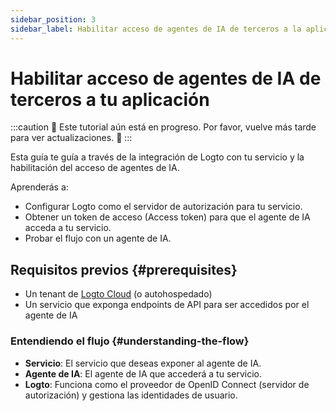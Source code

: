 ```yaml
---
sidebar_position: 3
sidebar_label: Habilitar acceso de agentes de IA de terceros a la aplicación
---
```


# Habilitar acceso de agentes de IA de terceros a tu aplicación

:::caution
👷 Este tutorial aún está en progreso. Por favor, vuelve más tarde para ver actualizaciones. 🚧
:::

Esta guía te guía a través de la integración de Logto con tu servicio y la habilitación del acceso de agentes de IA.

Aprenderás a:

- Configurar Logto como el servidor de autorización para tu servicio.
- Obtener un token de acceso (Access token) para que el agente de IA acceda a tu servicio.
- Probar el flujo con un agente de IA.

## Requisitos previos \{#prerequisites}

- Un tenant de [Logto Cloud](https://cloud.logto.io) (o autohospedado)
- Un servicio que exponga endpoints de API para ser accedidos por el agente de IA

### Entendiendo el flujo \{#understanding-the-flow}

- **Servicio**: El servicio que deseas exponer al agente de IA.
- **Agente de IA**: El agente de IA que accederá a tu servicio.
- **Logto**: Funciona como el proveedor de OpenID Connect (servidor de autorización) y gestiona las identidades de usuario.
